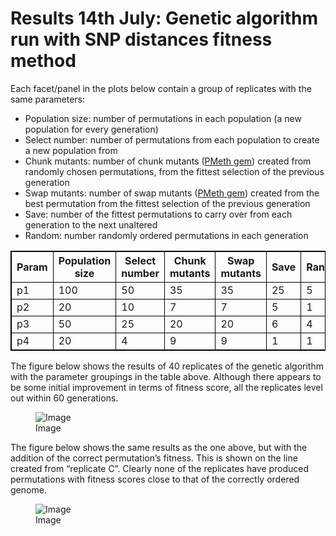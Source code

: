 Results 14th July: Genetic algorithm run with SNP distances fitness method
========================================================

Each facet/panel in the plots below contain a group of replicates with the same parameters:

- Population size: number of permutations in each population (a new population for every generation)
- Select number: number of permutations from each population to create a new population from
- Chunk mutants: number of chunk mutants ([PMeth gem](https://github.com/edwardchalstrey1/pmeth)) created from randomly chosen permutations, from the fittest selection of the previous generation
- Swap mutants: number of swap mutants ([PMeth gem](https://github.com/edwardchalstrey1/pmeth)) created from the best permutation from the fittest selection of the previous generation
- Save: number of the fittest permutations to carry over from each generation to the next unaltered
- Random: number randomly ordered permutations in each generation

<style>
table,th,td
{
border:1px solid black;
}
</style>

<table>

  <tr><th>Param</th><th>Population size</th><th>Select number</th><th>Chunk mutants</th><th>Swap mutants</th><th>Save</th><th>Random</th></tr>
  
  <tr> <td>p1</td> <td>100</td> <td>50</td> <td>35</td> <td>35</td> <td>25</td> <td>5</td> </tr>
  <tr> <td>p2</td> <td>20</td> <td>10</td> <td>7</td> <td>7</td> <td>5</td> <td>1</td> </tr>
  <tr> <td>p3</td> <td>50</td> <td>25</td> <td>20</td> <td>20</td> <td>6</td> <td>4</td> </tr>
  <tr> <td>p4</td> <td>20</td> <td>4</td> <td>9</td> <td>9</td> <td>1</td> <td>1</td> </tr>

</table>

The figure below shows the results of 40 replicates of the genetic algorithm with the parameter groupings in the table above. Although there appears to be some initial improvement in terms of fitness score, all the replicates level out within 60 generations.

![Image](https://github.com/edwardchalstrey1/fragmented_genome_with_snps/blob/max_density/arabidopsis_datasets/10K_dataset4a/umbrella_plot_fits_total_snp_distances.png?raw=true)

The figure below shows the same results as the one above, but with the addition of the correct permutation's fitness. This is shown on the line created from "replicate C". Clearly none of the replicates have produced permutations with fitness scores close to that of the correctly ordered genome.

![Image](https://github.com/edwardchalstrey1/fragmented_genome_with_snps/blob/max_density/arabidopsis_datasets/10K_dataset4a/umbrella_plot_fits_total_snp_distance_with_correct.png?raw=true)
